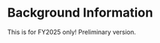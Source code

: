 # Background Information {#sec-background-info .unnumbered}

This is for FY2025 only! Preliminary version.